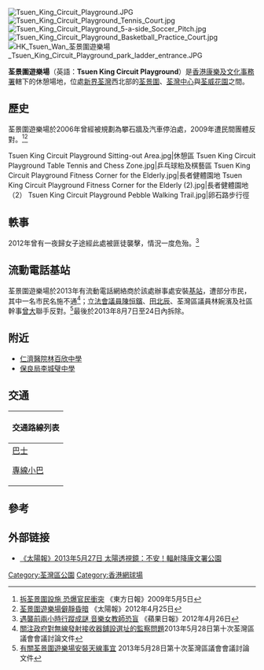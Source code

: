 [[File:Tsuen_King_Circuit_Playground.JPG|thumb]]
[[File:Tsuen_King_Circuit_Playground_Tennis_Court.jpg|thumb]]
[[File:Tsuen_King_Circuit_Playground_5-a-side_Soccer_Pitch.jpg|thumb]]
[[File:Tsuen_King_Circuit_Playground_Basketball_Practice_Court.jpg|thumb]]
[[File:HK_Tsuen_Wan_荃景圍遊樂場_Tsuen_King_Circuit_Playground_park_ladder_entrance.JPG|thumb]]

'''荃景圍遊樂場'''（英語：'''Tsuen King Circuit Playground'''）是[[香港|香港]][[康樂及文化事務署|康樂及文化事務署]]轄下的休憩場地，位處[[新界|新界]][[荃灣|荃灣]]西北部的[[荃景圍|荃景圍]]、[[荃灣中心|荃灣中心]]與[[荃威花園|荃威花園]]之間。

==歷史==
荃景圍遊樂場於2006年曾經被規劃為攀石牆及汽車停泊處，2009年遭民間團體反對。<ref>[http://orientaldaily.on.cc/cnt/news/20090505/00196_001.html 拆荃景圍設施 恐爆官民衝突] {{Wayback|url=http://orientaldaily.on.cc/cnt/news/20090505/00196_001.html |date=20160305074349 }}《東方日報》2009年5月5日</ref><ref>[http://the-sun.on.cc/cnt/news/20120425/00407_022.html 荃景圍遊樂場僻靜昏暗] {{Wayback|url=http://the-sun.on.cc/cnt/news/20120425/00407_022.html |date=20120428231257 }}《太陽報》2012年4月25日</ref>
<gallery>
Tsuen King Circuit Playground Sitting-out Area.jpg|休憩區
Tsuen King Circuit Playground Table Tennis and Chess Zone.jpg|乒乓球枱及棋藝區
Tsuen King Circuit Playground Fitness Corner for the Elderly.jpg|長者健體園地
Tsuen King Circuit Playground Fitness Corner for the Elderly (2).jpg|長者健體園地（2）
Tsuen King Circuit Playground Pebble Walking Trail.jpg|卵石路步行徑
</gallery>

== 軼事 ==
2012年曾有一夜歸女子途經此處被匪徒襲擊，情況一度危殆。<ref>[http://hk.apple.nextmedia.com/news/art/20120426/16283019 遇襲前兩小時行蹤成謎 音樂女教師恐盲] {{Wayback|url=http://hk.apple.nextmedia.com/news/art/20120426/16283019 |date=20200328060231 }}《蘋果日報》2012年4月26日</ref>

== 流動電話基站  ==
荃景圍遊樂場於2013年有流動電話網絡商於該處辦事處安裝[[基站|基站]]，遭部分市民，其中一名市民名施不通<ref>[http://www.districtcouncils.gov.hk/tw/doc/tc/dc_meetings_doc/2013-14/28.05.2013/TWDC%20Paper%20No.%2012_13-14.pdf 關注政府對無線發射接收器舖設選址的監察問題]2013年5月28日第十次荃灣區議會會議討論文件</ref>；[[香港特別行政區立法會|立法會議員]][[陳恒鑌|陳恒鑌]]、[[田北辰|田北辰]]、荃灣區議員林婉濱及社區幹事[[曾大|曾大]]聯手反對。<ref>[http://www.districtcouncils.gov.hk/tw/doc/tc/dc_meetings_doc/2013-14/28.05.2013/TWDC%20Paper%20No.%2015_13-14.pdf 有關荃景圍遊樂場安裝天線事宜] {{Wayback|url=http://www.districtcouncils.gov.hk/tw/doc/tc/dc_meetings_doc/2013-14/28.05.2013/TWDC%20Paper%20No.%2015_13-14.pdf |date=20140102190938 }}2013年5月28日第十次荃灣區議會會議討論文件</ref>最後於2013年8月7日至24日內拆除。

== 附近 ==
* [[仁濟醫院林百欣中學|仁濟醫院林百欣中學]]
* [[保良局李城璧中學|保良局李城璧中學]]

==交通==
{| class="mw-collapsible mw-collapsed wikitable" style="background:white; margin: 0 auto; width: auto;" 
! 交通路線列表
|-
|
;[[香港巴士|巴士]]
{{九龍新界巴士簡單列表|30|30X|39A|39M|N39}}
{{過海隧道巴士簡單列表|934A}}
{{大嶼山巴士簡單列表|A38}}
;[[香港小巴|專線小巴]]
{{新界專線小巴簡單列表|84|95|95M}}
|}

== 參考 ==
{{reflist}}

==外部链接==
{{commonscat|Tsuen King Circuit Playground}}
* [http://the-sun.on.cc/cnt/news/20130527/00410_040.html?pubdate=20130527 《太陽報》2013年5月27日 太陽透視鏡：不安！輻射降康文署公園] {{Wayback|url=http://the-sun.on.cc/cnt/news/20130527/00410_040.html?pubdate=20130527 |date=20140102224525 }}

{{香港主要公園}}

[[Category:荃灣區公園|Category:荃灣區公園]]
[[Category:香港網球場|Category:香港網球場]]